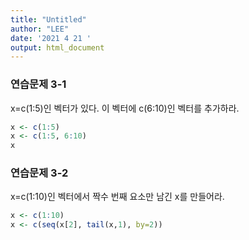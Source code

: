 ```yaml
---
title: "Untitled"
author: "LEE"
date: '2021 4 21 '
output: html_document
---
```


### 연습문제 3-1
x=c(1:5)인 벡터가 있다. 이 벡터에 c(6:10)인 벡터를 추가하라.
```r
x <- c(1:5)
x <- c(1:5, 6:10)
x
```

### 연습문제 3-2
x=c(1:10)인 벡터에서 짝수 번째 요소만 남긴 x를 만들어라.
```r
x <- c(1:10)
x <- c(seq(x[2], tail(x,1), by=2))
```


